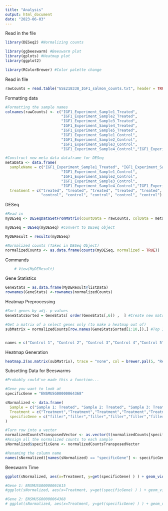 ```yaml
---
title: "Analysis"
output: html_document
date: "2023-06-03"
---
```


Read in the file
```r
library(DESeq2) #Normalizing counts

library(ggbeeswarm) #Beeswarm plot
library(gplots) #Heatmap plot
library(ggplot2)

library(RColorBrewer) #Color palette change
```

Read in  file
```r
rawCounts = read.table("GSE218338_IGF1_salmon_counts.txt", header = TRUE, row.names = 1, sep = '\t')
```

Formatting data
```r
#Formatting the sample names
colnames(rawCounts) <- c("IGF1_Experiment_Sample1_Treated", 
                         "IGF1_Experiment_Sample2_Treated", 
                         "IGF1_Experiment_Sample3_Treated", 
                         "IGF1_Experiment_Sample4_Treated",
                         "IGF1_Experiment_Sample5_Treated",
                         "IGF1_Experiment_Sample1_Control",
                         "IGF1_Experiment_Sample2_Control",
                         "IGF1_Experiment_Sample3_Control",
                         "IGF1_Experiment_Sample4_Control","IGF1_Experiment_Sample5_Control")

#Construct new meta data dataframe for DESeq
metaData <- data.frame(
  sampleName = c("IGF1_Experiment_Sample1_Treated", "IGF1_Experiment_Sample2_Treated", "IGF1_Experiment_Sample3_Treated", "IGF1_Experiment_Sample4_Treated","IGF1_Experiment_Sample5_Treated",
                         "IGF1_Experiment_Sample1_Control",
                         "IGF1_Experiment_Sample2_Control",
                         "IGF1_Experiment_Sample3_Control",
                         "IGF1_Experiment_Sample4_Control","IGF1_Experiment_Sample5_Control"),
  treatment = c("treated", "treated", "treated", "treated", "treated",
                "control", "control", "control", "control", "control") )

```

DESeq
```r

#Read in 
myDESeq <- DESeqDataSetFromMatrix(countData = rawCounts, colData = metaData, design = ~ treatment)

myDESeq = DESeq(myDESeq) #Convert to DESeq object

MyDEResult = results(myDESeq)

#Normalized counts (Takes in DESeq Object)
normalizedCounts <- as.data.frame(counts(myDESeq, normalized = TRUE))
```

Commands
```r
    # View(MyDEResult)
```

Gene Statistics
```r
GeneStats = as.data.frame(MyDEResult@listData)
rownames(GeneStats) <-rownames(normalizedCounts)

```


Heatmap Preprocessing
```r
#Sort genes by adj. p-values
GeneStatsSorted = GeneStats[ order(GeneStats[,6]) ,  ] #Create new matrix where genes sorted by adj. p-values

#Get a matrix of a select genes only (to make a heatmap out of)
subMatrix = normalizedCounts[row.names(GeneStatsSorted[1:10,]),] #Top 10 significant genes


names = c("Control 1", "Control 2", "Control 3","Control 4","Control 5", "Treatment 1","Treatment 2","Treatment 3","Treatment 4","Treatment 5")

```
Heatmap Generation
```r
heatmap.2(as.matrix(subMatrix), trace = "none", col = brewer.pal(5, "Reds"), main = "Heatmap of Top 10 \nCorrelated Genes", Colv = FALSE, margins=c(8,14), labCol = names, scale = "row")
```
Subsetting Data for Beeswarms
```r

#Probably could've made this a function...

#Gene you want to look at
specificGene = "ENSMUSG00000064368"

sNormalized <- data.frame(
  Sample = c("Sample 1: Treated", "Sample 2: Treated", "Sample 3: Treated", "Sample 4: Treated", "Sample 5: Treated", "Sample 6: Control", "Sample 7: Control", "Sample 8: Control", "Sample 9: Control", "Sample 10: Control"),
  Treatment = c("Treatment","Treatment","Treatment","Treatment","Treatment","Control","Control","Control","Control","Control"),
  specificGene = c("filler","filler","filler","filler","filler","filler","filler","filler","filler","filler")
)

#Turn row into a vector
normalizedCountsTransposedVector <- as.vector(t(normalizedCounts[specificGene,]))
#Assign all the normalized counts to each sample
sNormalized$specificGene <- normalizedCountsTransposedVector

#Renaming the column name
names(sNormalized)[names(sNormalized) == "specificGene"] <- specificGene

```





Beeswarm Time
```r
ggplot(sNormalized, aes(x=Treatment, y=get(specificGene) ) ) + geom_violin()+ geom_beeswarm(dodge.width = .5) + labs(y = specificGene) + ggtitle("Beeswarm and Violin Plot of Gene") + theme(plot.title = element_text(hjust = 0.5, face="bold", size = 17))

#Gene 1: ENSMUSG00000061615
#ggplot(sNormalized, aes(x=Treatment, y=get(specificGene) ) ) + geom_violin()+ geom_beeswarm(dodge.width = .5) + labs(y = "ENSMUSG00000061615 Normalized Counts") + ggtitle("Expression Levels of ENSMUSG00000061615\nBetween Control and Treatment Mice") + theme(plot.title = element_text(hjust = 0.5, face="bold", size = 17))

#Gene 2: ENSMUSG00000064368
# ggplot(sNormalized, aes(x=Treatment, y=get(specificGene) ) ) + geom_violin()+ geom_beeswarm(dodge.width = .5) + labs(y = "ENSMUSG00000064368 Counts Per Million") + ggtitle("Expression Levels of ENSMUSG00000064368\nBetween Control and Treatment Mice") + theme(plot.title = element_text(hjust = 0.5, face="bold", size = 17))



```